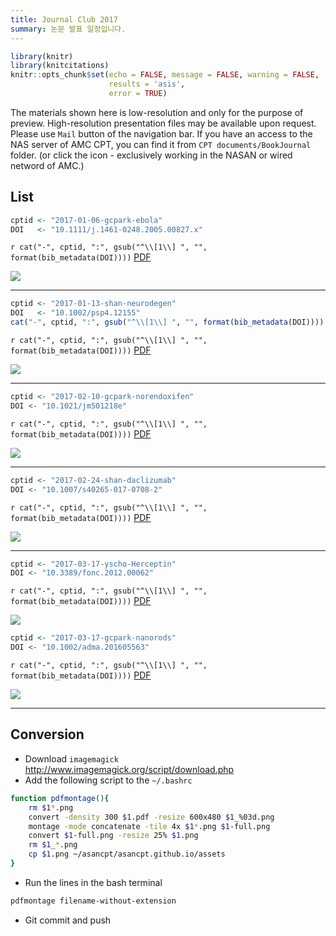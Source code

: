 ```yaml
---
title: Journal Club 2017
summary: 논문 발표 일정입니다.
---
```


```r
library(knitr)
library(knitcitations)
knitr::opts_chunk$set(echo = FALSE, message = FALSE, warning = FALSE, 
                      results = 'asis',
                      error = TRUE)
```

The materials shown here is low-resolution and only for the purpose of preview. 
High-resolution presentation files may be available upon request. Please use `Mail` button of the navigation bar.
If you have an access to the NAS server of AMC CPT, you can find it from `CPT documents/BookJournal` folder. (or click the <i class="fa fa-file-pdf-o"></i> icon - exclusively working in the NASAN or wired netword of AMC.)

## List

```r
cptid <- "2017-01-06-gcpark-ebola"
DOI   <- "10.1111/j.1461-0248.2005.00827.x"
```

`r cat("-", cptid, ":", gsub("^\\[1\\] ", "", format(bib_metadata(DOI))))` [<i class="fa fa-file-pdf-o"></i>PDF](`r paste0("ftp://172.21.61.202/cpt%20documents/BookJournal/2017/Journal/", cptid, "/", cptid, ".pdf")`)

![](/assets/`r paste0(cptid, ".png")`)

---

```r
cptid <- "2017-01-13-shan-neurodegen"
DOI   <- "10.1002/psp4.12155"
cat("-", cptid, ":", gsub("^\\[1\\] ", "", format(bib_metadata(DOI))))
```

`r cat("-", cptid, ":", gsub("^\\[1\\] ", "", format(bib_metadata(DOI))))` [<i class="fa fa-file-pdf-o"></i>PDF](`r paste0("ftp://172.21.61.202/cpt%20documents/BookJournal/2017/Journal/", cptid, "/", cptid, ".pdf")`)

![](/assets/`r paste0(cptid, ".png")`)

---


```r
cptid <- "2017-02-10-gcpark-norendoxifen"
DOI <- "10.1021/jm501218e"
```

`r cat("-", cptid, ":", gsub("^\\[1\\] ", "", format(bib_metadata(DOI))))` [<i class="fa fa-file-pdf-o"></i>PDF](`r paste0("ftp://172.21.61.202/cpt%20documents/BookJournal/2017/Journal/", cptid, "/", cptid, ".pdf")`)

![](/assets/`r paste0(cptid, ".png")`)

---

```r
cptid <- "2017-02-24-shan-daclizumab"
DOI <- "10.1007/s40265-017-0708-2"
```

`r cat("-", cptid, ":", gsub("^\\[1\\] ", "", format(bib_metadata(DOI))))` [<i class="fa fa-file-pdf-o"></i>PDF](`r paste0("ftp://172.21.61.202/cpt%20documents/BookJournal/2017/Journal/", cptid, "/", cptid, ".pdf")`)

![](/assets/`r paste0(cptid, ".png")`)

---

```r
cptid <- "2017-03-17-yscho-Herceptin"
DOI <- "10.3389/fonc.2012.00062"
```

`r cat("-", cptid, ":", gsub("^\\[1\\] ", "", format(bib_metadata(DOI))))` [<i class="fa fa-file-pdf-o"></i>PDF](`r paste0("ftp://172.21.61.202/cpt%20documents/BookJournal/2017/Journal/", cptid, "/", cptid, ".pdf")`)

![](/assets/`r paste0(cptid, ".png")`)

```r
cptid <- "2017-03-17-gcpark-nanorods"
DOI <- "10.1002/adma.201605563"
```

`r cat("-", cptid, ":", gsub("^\\[1\\] ", "", format(bib_metadata(DOI))))` [<i class="fa fa-file-pdf-o"></i>PDF](`r paste0("ftp://172.21.61.202/cpt%20documents/BookJournal/2017/Journal/", cptid, "/", cptid, ".pdf")`)

![](/assets/`r paste0(cptid, ".png")`)

---

## Conversion

- Download `imagemagick` <http://www.imagemagick.org/script/download.php>
- Add the following script to the `~/.bashrc`

```bash
function pdfmontage(){
    rm $1*.png
    convert -density 300 $1.pdf -resize 600x480 $1_%03d.png
    montage -mode concatenate -tile 4x $1*.png $1-full.png
    convert $1-full.png -resize 25% $1.png
    rm $1_*.png
    cp $1.png ~/asancpt/asancpt.github.io/assets
}
```

- Run the lines in the bash terminal

```bash
pdfmontage filename-without-extension
```

- Git commit and push
